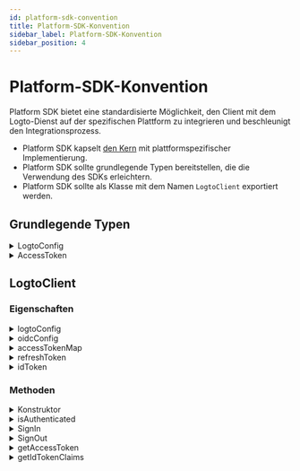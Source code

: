 ```yaml
---
id: platform-sdk-convention
title: Platform-SDK-Konvention
sidebar_label: Platform-SDK-Konvention
sidebar_position: 4
---
```


# Platform-SDK-Konvention

Platform SDK bietet eine standardisierte Möglichkeit, den Client mit dem Logto-Dienst auf der spezifischen Plattform zu integrieren und beschleunigt den Integrationsprozess.

- Platform SDK kapselt [den Kern](/developers/sdk-conventions/core-sdk-convention) mit plattformspezifischer Implementierung.
- Platform SDK sollte grundlegende Typen bereitstellen, die die Verwendung des SDKs erleichtern.
- Platform SDK sollte als Klasse mit dem Namen `LogtoClient` exportiert werden.

## Grundlegende Typen

<details>
  <summary>LogtoConfig</summary>

| Name                | Typ        | Erforderlich | Standardwert                        | Anmerkungen                                                                                        |
| ------------------- | ---------- | ------------ | ----------------------------------- | -------------------------------------------------------------------------------------------------- |
| endpoint            | `string`   | ✅           |                                     | Der OIDC-Dienstendpunkt.                                                                           |
| appId               | `string`   | ✅           |                                     | Die Anwendungs-ID stammt von der Anwendung, die wir im Logto-Dienst registriert haben.             |
| scopes              | `string[]` |              | `[openid, offline_access, profile]` | Dieses Feld enthält immer `openid`, `offline_access` und `profile`.                                |
| resources           | `string[]` |              |                                     | Die geschützten Ressourcenindikatoren, die wir verwenden möchten.                                  |
| prompt              | `string`   |              | `consent`                           | Der Prompt-Wert, der in `generateSignInUri` verwendet wird.                                        |
| usingPersistStorage | `boolean`  |              | `true`                              | Entscheidet, ob Anmeldeinformationen auf dem lokalen Rechner gespeichert werden sollen oder nicht. |

**\*Anmerkungen**

- Du kannst dieses `LogtoConfig` erweitern, wenn du es benötigst.
- `usingPersistStorage` wird nur in Client-SDKs bereitgestellt. Z.B. iOS, Android und SPA.

</details>

<details>
  <summary>AccessToken</summary>

| Name      | Typ      | Anmerkungen             |
| --------- | -------- | ----------------------- |
| token     | `string` |                         |
| scope     | `string` |                         |
| expiresAt | `number` | Zeitstempel in Sekunden |

</details>

## LogtoClient

### Eigenschaften

<details>
  <summary>logtoConfig</summary>

**Typ**

`LogtoConfig`

</details>

<details>
  <summary>oidcConfig</summary>

**Typ**

`OidcConfigResponse?`

</details>

<details>
  <summary>accessTokenMap</summary>

**Typ**

`Map<string, AccessToken>`

**Schlüssel**

- Der Schlüssel sollte mit `scope` und `resource` konstruiert werden.
- Die Werte in `scope` sollten alphabetisch sortiert und mit Leerzeichen verbunden werden.
- Der Schlüssel sollte im Muster: `${scope}@${resource}` konstruiert werden.
- Wenn `scope` oder `resource` null oder leer sind, sollten ihre Werte als leer behandelt werden.

Z.B., `"offline_access openid read:usr@https://logto.dev/api"`, `"@https://logto.dev/api"`, `"openid@"`, `"@"`.

**Wert**

- `AccessToken`, das die `expiresAt`-Eigenschaft verwendet, um die genaue Zeit anzugeben, wann ein Zugangstoken abläuft.

**Anmerkungen**

- Der `scope` wird immer ein Nullwert sein, da wir in Logto V1 keine benutzerdefinierten Berechtigungen unterstützen.
- Beim Erstellen des Zugangstoken-Schlüssels zur Speicherung eines Zugangstokens:
  - `scope` wird immer ein Nullwert sein.
  - Wenn das Zugangstoken kein JWT ist, behandle das `resource` als Nullwert.
  - Wenn das Zugangstoken ein JWT ist, dekodiere das Zugangstoken und verwende den `aud`-Anspruchswert der Nutzlast als `resource`-Teil des Zugangstoken-Schlüssels.

</details>

<details>
  <summary>refreshToken</summary>

**Typ**

`string?`

**Anmerkungen**

`refreshToken` wird unter den folgenden Umständen gesetzt oder aktualisiert:

- Lade `refreshToken` aus dem Speicher.
- Der Server gibt ein `refreshToken` in der Antwort zurück, wenn das Token erfolgreich abgerufen wurde.
- Abmelden (wird auf `null` gesetzt).

</details>

<details>
  <summary>idToken</summary>

**Typ**

`string?`

**Anmerkungen**

- `idToken` sollte überprüft werden, wenn es vom Backend stammt.
- `idToken` wird unter den folgenden Umständen gesetzt oder aktualisiert:
  - Lade `idToken` aus dem Speicher.
  - Der Server gibt ein `idToken` in der Antwort zurück, wenn das Token erfolgreich abgerufen wurde.
  - Abmelden (wird auf `null` gesetzt).

</details>

### Methoden

<details>
  <summary>Konstruktor</summary>

**Parameter**

| Parameter   | Typ           |
| ----------- | ------------- |
| logtoConfig | `LogtoConfig` |

**Rückgabetyp**

`LogtoClient`

**Anmerkungen**

- Du kannst zusätzliche Parameter hinzufügen, wenn du es benötigst.
- Wenn die Verwendung von Persistenzspeicher in logtoConfig aktiviert ist, bietet das Platform SDK die folgenden Funktionen:
  - Speichere persistente Daten mit einem eindeutigen Schlüssel basierend auf `clientId`.
  - Lade `refreshToken` und `idToken` beim Initialisieren vom lokalen Rechner.
  - Speichere `refreshToken` und `idToken` lokal bei `Core.fetchTokenByAuthorizationCode` und `Core.fetchTokenByRefreshToken`.

</details>

<details>
  <summary>isAuthenticated</summary>

Um zu wissen, ob ein Benutzer authentifiziert ist oder nicht.  
Dies kann auch als Getter definiert werden.

Ein Benutzer wird als authentifiziert behandelt, wenn:

- Wir erfolgreich ein ID-Token erhalten haben.
- Wir ein ID-Token vom lokalen Rechner geladen haben.

**Parameter**

Keine.

**Rückgabetyp**

`boolean`

</details>

<details>
  <summary>SignIn</summary>

Diese Methode sollte einen Anmeldevorgang starten und das Platform SDK sollte alle Schritte, die eine Autorisierung benötigt, um den Anmeldeumleitungsprozess abzuschließen, übernehmen.

Der Benutzer wird authentifiziert, nachdem diese Methode erfolgreich aufgerufen wurde.

Der Anmeldeprozess wird auf die Core-SDK-Funktionen zurückgreifen:

- `generateSignInUri`
- `verifyAndParseCodeFromCallbackUri`
- `fetchTokenByAuthorizationCode`

Anmerkungen:

- Da generateSignInUri die benötigten Ressourcen enthält, müssen wir die Ressource nicht an die fetchTokenByAuthorizationCode-Funktion übergeben.

**Parameter**

| Parameter   | Typ      |
| ----------- | -------- |
| redirectUri | `string` |

**Rückgabetyp**

`void`

**Ausnahmen**

- Jeder Fehler, der während dieses Anmeldeprozesses auftritt.

</details>

<details>
  <summary>SignOut</summary>

Der Abmeldeprozess sollte die folgenden Schritte befolgen:

1. Lösche lokalen Speicher, Cookies, persistente Daten oder etwas anderes.
2. Widerrufe das erhaltene Auffrischungstoken über `Core.revoke` (der Logto-Dienst wird alle zugehörigen Tokens widerrufen, wenn das Auffrischungstoken widerrufen wird).
3. Leite den Benutzer zur Abmelde-URL von Logto weiter, es sei denn, Schritt 1 löscht die Sitzung der Anmeldeseite.

Anmerkungen:

- In Schritt 2 ist `Core.revoke` ein asynchroner Aufruf und wird den Abmeldeprozess nicht blockieren, selbst wenn er fehlschlägt.
- Schritt 3 basiert auf `Core.generateSignOutUri`, um die Abmelde-URL von Logto zu generieren.

**Parameter**

| Parameter             | Typ      | Erforderlich | Standardwert |
| --------------------- | -------- | ------------ | ------------ |
| postLogoutRedirectUri | `string` |              | `null`       |

**Rückgabetyp**

`void`

**Ausnahmen**

- Jeder Fehler, der während dieses Abmeldeprozesses auftritt.

</details>

<details>
  <summary>getAccessToken</summary>

`getAccessToken` ruft ein `AccessToken` durch `resource` und `scope` aus `accessTokenMap` ab und gibt den `token`-Wert dieses `AccessToken` zurück.

Wir setzen den `scope` auf `null`, wenn wir den Schlüssel der `accessTokenMap` erstellen, da wir in Logto V1 keine benutzerdefinierten Berechtigungen unterstützen.

**Anmerkungen**

- Wenn kein entsprechendes `AccessToken` gefunden werden kann, führe eine `Core.fetchTokenByRefreshToken`-Aktion aus, um das benötigte Token abzurufen.
- Wenn das `accessToken` nicht abgelaufen ist, gib den `token`-Wert darin zurück.
- Wenn das `accessToken` abgelaufen ist, führe eine `Core.fetchTokenByRefreshToken`-Aktion aus, um ein neues `accessToken` abzurufen, aktualisiere die lokale `accessTokenMap` und gib den neuen `token`-Wert darin zurück.
- Wenn `Core.fetchTokenByRefreshToken` fehlschlägt, informiere den Benutzer über die aufgetretene Ausnahme.
- Wenn das Auffrischungstoken nicht gefunden werden kann, informiere den Benutzer über eine nicht autorisierte Ausnahme.
- Nur durch das Erhalten eines `refreshToken` nach der Anmeldung können wir eine `Core.fetchTokenByRefreshToken`-Aktion ausführen.

**Parameter**

| Parameter | Typ      | Erforderlich | Standardwert |
| --------- | -------- | ------------ | ------------ |
| resource  | `string` |              | `null`       |

**Rückgabetyp**

`string`

**Ausnahmen**

- Der Benutzer ist nicht authentifiziert.
- Die Eingabe `resource` ist nicht im `logtoConfig` gesetzt.
- Kein Auffrischungstoken gefunden vor `Core.fetchTokenByRefreshToken`.
- `Core.fetchTokenByRefreshToken` ist fehlgeschlagen.

</details>

<details>
  <summary>getIdTokenClaims</summary>

`getIdTokenClaims` gibt ein Objekt zurück, das die Ansprüche der `idToken`-Eigenschaft trägt.

**Parameter**

Keine.

**Rückgabetyp**

`IdTokenClaims`

**Ausnahmen**

- Der Benutzer ist nicht authentifiziert.

</details>
